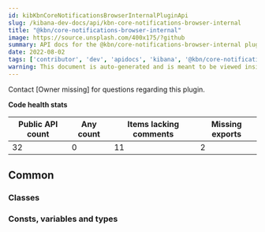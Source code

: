 ```yaml
---
id: kibKbnCoreNotificationsBrowserInternalPluginApi
slug: /kibana-dev-docs/api/kbn-core-notifications-browser-internal
title: "@kbn/core-notifications-browser-internal"
image: https://source.unsplash.com/400x175/?github
summary: API docs for the @kbn/core-notifications-browser-internal plugin
date: 2022-08-02
tags: ['contributor', 'dev', 'apidocs', 'kibana', '@kbn/core-notifications-browser-internal']
warning: This document is auto-generated and is meant to be viewed inside our experimental, new docs system. Reach out in #docs-engineering for more info.
---
```




Contact [Owner missing] for questions regarding this plugin.

**Code health stats**

| Public API count  | Any count | Items lacking comments | Missing exports |
|-------------------|-----------|------------------------|-----------------|
| 32 | 0 | 11 | 2 |

## Common

### Classes
<DocDefinitionList data={kbnCoreNotificationsBrowserInternalObj.common.classes}/>

### Consts, variables and types
<DocDefinitionList data={kbnCoreNotificationsBrowserInternalObj.common.misc}/>

